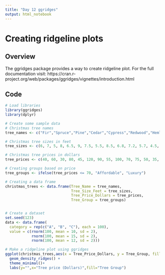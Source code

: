 ```yaml
---
title: "Day 12 ggridges"
output: html_notebook
---
```


# Creating ridgeline plots

## Overview
The ggridges package provides a way to create ridgeline plot.
For the full documentation visit: https://cran.r-project.org/web/packages/ggridges/vignettes/introduction.html

## Code
```r
# Load libraries
library(ggridges)
library(dplyr)

# Create some sample data
# Christmas tree names
tree_names <- c("Fir","Spruce","Pine","Cedar","Cypress","Redwood","Hemlock","Juniper","Maple","Oak","Birch","Cherry","Palm","Sycamore","Willow","Magnolia","Aspen","Poplar","Chestnut","Pecan")

# Christmas tree sizes in feet
tree_sizes <- c(6, 7, 5, 8, 6.5, 9, 7.5, 5.5, 8.5, 6.8, 7.2, 5.7, 4.5, 6.2, 8.3, 5.8, 7.8, 6.3, 7.1, 8.8)

# Christmas tree prices in dollars
tree_prices <- c(40, 60, 30, 80, 45, 120, 90, 55, 100, 70, 75, 50, 35, 65, 110, 40, 95, 60, 85, 130)

# Creating groups based on price
tree_groups <- ifelse(tree_prices <= 70, "Affordable", "Luxury")

# Creating a data frame
christmas_trees <- data.frame(Tree_Name = tree_names, 
                              Tree_Size_Feet = tree_sizes,
                              Tree_Price_Dollars = tree_prices, 
                              Tree_Group = tree_groups)


# Create a dataset
set.seed(123)
data <- data.frame(
  category = rep(c("A", "B", "C"), each = 100),
  value = c(rnorm(100, mean = 10, sd = 2),
            rnorm(100, mean = 15, sd = 2),
            rnorm(100, mean = 12, sd = 2)))

# Make a ridgeline plot using ggridges
ggplot(christmas_trees,aes(x = Tree_Price_Dollars, y = Tree_Group, fill = Tree_Group)) +
  geom_density_ridges() +
  theme_minimal()+
  labs(y="",x="Tree price (Dollars)",fill="Tree Group")

```

